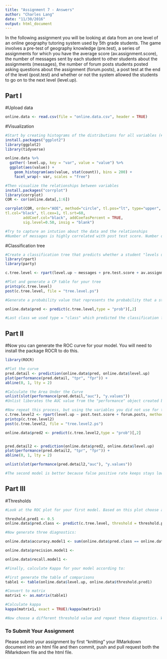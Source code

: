 ```yaml
---
title: "Assignment 7 - Answers"
author: "Charles Lang"
date: "11/30/2016"
output: html_document
---
```


In the following assignment you will be looking at data from an one level of an online geography tutoring system used by 5th grade students. The game involves a pre-test of geography knowledge (pre.test), a series of assignments for which you have the average score (av.assignment.score),  the number of messages sent by each student to other students about the assignments (messages), the number of forum posts students posted asking questions about the assignment (forum.posts), a post test at the end of the level (post.test) and whether or not the system allowed the students to go on to the next level (level.up).  

## Part I

#Upload data
```r
online.data <- read.csv(file = "online.data.csv", header = TRUE)
```

#Visualization 
```r
#Start by creating histograms of the distributions for all variables (#HINT: look up "facet" in the ggplot documentation)
install.packages("ggplot2")
library(ggplot2)
library(tidyverse)

online.data %>%
  gather(-level.up, key = "var", value = "value") %>%
  ggplot(aes(value)) +
    geom_histogram(aes(value, stat(count)), bins = 200) +
    facet_wrap(~ var, scales = "free")

#Then visualize the relationships between variables
install.packages("corrplot")
library(corrplot)
COR <- cor(online.data[,1:6])

corrplot(COR, order="AOE", method="circle", tl.pos="lt", type="upper",        
tl.col="black", tl.cex=1, tl.srt=60, 
        addCoef.col="black", addCoefasPercent = TRUE,
        sig.level=0.50, insig = "blank")

#Try to capture an intution about the data and the relationships
#Number of messages is highly correlated with post test score. Number of messages is also correlated with average assignment score and pre test score. Post test score is correlated with average assignment score and pre test score. 
```
#Classification tree
```r
#Create a classification tree that predicts whether a student "levels up" in the online course using three variables of your choice (As we did last time, set all controls to their minimums)
library(rpart)
library(party)

c.tree.level <- rpart(level.up ~ messages + pre.test.score + av.assignment.score, method="class", data=online.data)

#Plot and generate a CP table for your tree 
printcp(c.tree.level)
post(c.tree.level, file = "tree.level.ps")

#Generate a probability value that represents the probability that a student levels up based your classification tree 

online.data$pred <- predict(c.tree.level,type = "prob")[,2]

#Last class we used type = "class" which predicted the classification for us, this time we are using type = "prob" to see the probability that our classififcation is based on.
```
## Part II
#Now you can generate the ROC curve for your model. You will need to install the package ROCR to do this.
```r
library(ROCR)

#Plot the curve
pred.detail <- prediction(online.data$pred, online.data$level.up) 
plot(performance(pred.detail, "tpr", "fpr")) +
abline(0, 1, lty = 2)

#Calculate the Area Under the Curve
unlist(slot(performance(pred.detail,"auc"), "y.values"))
#Unlist liberates the AUC value from the "performance" object created by ROCR

#Now repeat this process, but using the variables you did not use for the previous model and compare the plots & results of your two models. Which one do you think was the better model? Why?
c.tree.level2 <- rpart(level.up ~ post.test.score + forum.posts, method="class", data=online.data)
printcp(c.tree.level2)
post(c.tree.level2, file = "tree.level2.ps")

online.data$pred2 <- predict(c.tree.level2,type = "prob")[,2]


pred.detail2 <- prediction(online.data$pred2, online.data$level.up) 
plot(performance(pred.detail2, "tpr", "fpr")) +
abline(0, 1, lty = 2)

unlist(slot(performance(pred.detail2,"auc"), "y.values"))

#The second model is better because false positive rate keeps stays low as true positive rate goes up. 
```
## Part III
#Thresholds
```r
#Look at the ROC plot for your first model. Based on this plot choose a probability threshold that balances capturing the most correct predictions against false positives. Then generate a new variable in your data set that classifies each student according to your chosen threshold.

threshold.pred1 <- 0.5
online.data$pred.class <- predict(c.tree.level, threshold = threshold.pred1, type = "class")

#Now generate three diagnostics:

online.data$accuracy.model1 <- sum(online.data$pred.class == online.data$level.up)/length(online.data$level.up)

online.data$precision.model1 <- 

online.data$recall.model1 <- 

#Finally, calculate Kappa for your model according to:

#First generate the table of comparisons
table1 <- table(online.data$level.up, online.data$threshold.pred1)

#Convert to matrix
matrix1 <- as.matrix(table1)

#Calculate kappa
kappa(matrix1, exact = TRUE)/kappa(matrix1)

#Now choose a different threshold value and repeat these diagnostics. What conclusions can you draw about your two thresholds?

```

### To Submit Your Assignment

Please submit your assignment by first "knitting" your RMarkdown document into an html file and then commit, push and pull request both the RMarkdown file and the html file.
